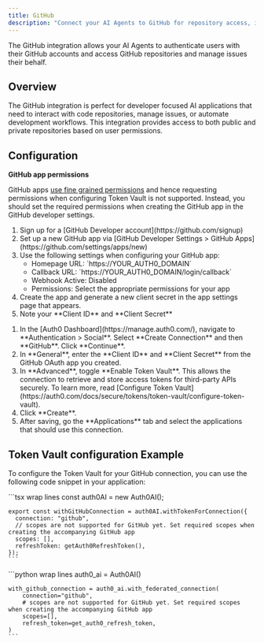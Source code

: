```yaml
---
title: GitHub
description: "Connect your AI Agents to GitHub for repository access, issue management, and developer workflows."
---
```



The GitHub integration allows your AI Agents to authenticate users with their GitHub accounts and access GitHub repositories and manage issues their behalf.

## Overview

The GitHub integration is perfect for developer focused AI applications that need to interact with code repositories, manage issues, or automate development workflows. This integration provides access to both public and private repositories based on user permissions.

## Configuration

<Warning>
<strong>GitHub app permissions</strong>

GitHub apps [use fine grained permissions](https://docs.github.com/en/enterprise-server@3.17/apps/oauth-apps/building-oauth-apps/differences-between-github-apps-and-oauth-apps#requesting-permission-levels-for-resources) and hence requesting permissions when configuring Token Vault is not supported. Instead, you should set the required permissions when creating the GitHub app in the GitHub developer settings.

</Warning>

<Steps>
  <Step title="Set up app in Github">
    <ol>
      <li>
        Sign up for a [GitHub Developer account](https://github.com/signup)
      </li>
      <li>
        Set up a new GitHub app via [GitHub Developer Settings > GitHub
        Apps](https://github.com/settings/apps/new)
      </li>
      <li>
        Use the following settings when configuring your GitHub app:
        <ul>
          <li>Homepage URL: `https://YOUR_AUTH0_DOMAIN`</li>
          <li>Callback URL: `https://YOUR_AUTH0_DOMAIN/login/callback`</li>
          <li>Webhook Active: Disabled</li>
          <li>Permissions: Select the appropriate permissions for your app</li>
        </ul>
      </li>
      <li>
        Create the app and generate a new client secret in the app settings page
        that appears.
      </li>
      <li>Note your **Client ID** and **Client Secret**</li>
    </ol>
  </Step>
  <Step title="Configure the GitHub Social Connection in Auth0">
    <ol>
      <li>
        In the [Auth0 Dashboard](https://manage.auth0.com/), navigate to
        **Authentication > Social**. Select **Create Connection** and then
        **GitHub**. Click **Continue**.
      </li>
      <li>
        In **General**, enter the **Client ID** and **Client Secret** from the
        GitHub OAuth app you created.
      </li>
      <li>
        In **Advanced**, toggle **Enable Token Vault**. This allows the
        connection to retrieve and store access tokens for third-party APIs
        securely. To learn more, read [Configure Token
        Vault](https://auth0.com/docs/secure/tokens/token-vault/configure-token-vault).
      </li>
      <li>Click **Create**.</li>
      <li>
        After saving, go the **Applications** tab and select the applications
        that should use this connection.
      </li>
    </ol>
  </Step>
</Steps>

<FindDomainInfoBlock />

## Token Vault configuration Example

To configure the Token Vault for your GitHub connection, you can use the following code snippet in your application:

<Tabs>
  <Tab title="JavaScript" icon="js">
    ```tsx wrap lines
    const auth0AI = new Auth0AI();

    export const withGitHubConnection = auth0AI.withTokenForConnection({
      connection: "github",
      // scopes are not supported for GitHub yet. Set required scopes when creating the accompanying GitHub app
      scopes: [],
      refreshToken: getAuth0RefreshToken(),
    });
    ```

  </Tab>
  <Tab title="Python" icon="python">
    ```python wrap lines
    auth0_ai = Auth0AI()

    with_github_connection = auth0_ai.with_federated_connection(
        connection="github",
        # scopes are not supported for GitHub yet. Set required scopes when creating the accompanying GitHub app
        scopes=[],
        refresh_token=get_auth0_refresh_token,
    )
    ```

  </Tab>
</Tabs>

<LearnMore />
